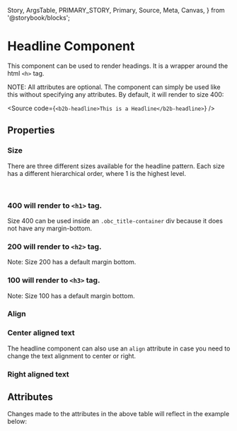   Story,
  ArgsTable,
  PRIMARY_STORY,
  Primary,
  Source,
  Meta,
  Canvas,
} from '@storybook/blocks';


<Meta of={HeadlineStories} />

# Headline Component

This component can be used to render headings. It is a wrapper around the html `<h>` tag.

<Canvas withSource="open" withToolbar={false}>
  <Story id="components-content-headline--story-010-default" />
</Canvas>

NOTE: All attributes are optional. The component can simply be used like this without specifying any attributes. By
default, it will render to size 400:

<Source code={`<b2b-headline>This is a Headline</b2b-headline>`} />

## Properties

### Size

There are three different sizes available for the headline pattern. Each size has a different hierarchical order,
where 1 is the highest level.

<br />

### 400 will render to `<h1>` tag.

Size 400 can be used inside an `.obc_title-container` div because it does not have any margin-bottom.

<Canvas withSource="closed" withToolbar={false}>
  <Story id="components-content-headline--story-010-default" />
</Canvas>

### 200 will render to `<h2>` tag.

Note: Size 200 has a default margin bottom.

<Canvas withSource="closed" withToolbar={false}>
  <Story id="components-content-headline--story-030-size-200" />
</Canvas>

### 100 will render to `<h3>` tag.

Note: Size 100 has a default margin bottom.

<Canvas withSource="closed" withToolbar={false}>
  <Story id="components-content-headline--story-040-size-100" />
</Canvas>

### Align

### Center aligned text

The headline component can also use an `align` attribute in case you need to change the text alignment to center or right.

<Canvas withSource="closed" withToolbar={false}>
  <Story id="components-content-headline--story-050-center" />
</Canvas>

### Right aligned text

<Canvas withSource="closed" withToolbar={false}>
  <Story id="components-content-headline--story-060-right" />
</Canvas>

## Attributes

<ArgsTable story={PRIMARY_STORY} />
Changes made to the attributes in the above table will reflect in the example below:
<Primary />

